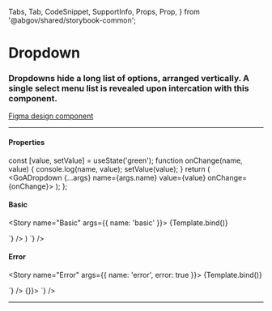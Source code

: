   Tabs,
  Tab,
  CodeSnippet,
  SupportInfo,
  Props,
  Prop,
} from '@abgov/shared/storybook-common';

<Meta title="Components/Dropdown" />

# Dropdown

### Dropdowns hide a long list of options, arranged vertically. A single select menu list is revealed upon intercation with this component.

[Figma design component](https://www.figma.com/file/3pb2IK8s2QUqWieH79KdN7/%E2%9D%96-Components-%7C-DIO-DS?node-id=700%3A7316)

---

#### Properties

<Props>
  <Prop
    name="name"
    type="string"
    required="true"
    description="Must be unique in the rendered view and must match the children's name"
  />
  <Prop
    name="value"
    type="string"
  />
  <Prop
    name="leadingicon"
    type="GoAIconType"
  />
  <Prop
    name="maxheight"
    type="string"
    description="Maximum height of the dropdown menu items popover"
  />
  <Prop
    name="placeholder"
    type="string"
  />
  <Prop
    name="width"
    type="string"
    description="Override the autosized menu width"
  />
  <Prop
    name="disabled"
    type="boolean"
  />
  <Prop
    name="error"
    type="boolean"
    description="Sets the dropdown in an error state"
  />
  <Prop
    name="_change"
    type="CustomEvent<{detail: { name: string, value: string }}>"
    description="Sets the dropdown in an error state"
  />
</Props>


  const [value, setValue] = useState('green');
  function onChange(name, value) {
    console.log(name, value);
    setValue(value);
  }
  return (
    <GoADropdown {...args} name={args.name} value={value} onChange={onChange}>
      <GoADropdownOption name={args.name} value="red" label="Red" />
      <GoADropdownOption name={args.name} value="green" label="Green" />
      <GoADropdownOption name={args.name} value="blue" label="Blue" />
    </GoADropdown>
  );
};

#### Basic

<Story name="Basic" args={{ name: 'basic' }}>
  {Template.bind()}
</Story>

<Tabs>
  <Tab label="Web Component" hidden={true}>
    <CodeSnippet
      lang="html"
      code={`
      <goa-dropdown id="dropdown" name="colors">
        <goa-dropdown-item value="red" name="colors" label="Red" />
        <goa-dropdown-item value="green" name="colors" label="Green" />
        <goa-dropdown-item value="blue" name="colors" label="Blue" />
      </goa-dropdown>
    `}
    />
    <CodeSnippet
      lang="js"
      code={`
      var dropdown = document.getElementById("dropdown");
      dropdown.addEventListener("_change", e => {
        console.log("_change", e.detail);
        dropdown.setAttribute("value", e.detail.value);
      });
    `}
    />
  </Tab>
  <Tab label="Angular">
    <CodeSnippet
      lang="html"
      code={`
      <goa-dropdown name="colors"
          [value]="selectedColor"
          (_change)="selectColor($event)">
          <goa-dropdown-item
            name="colors"
            *ngFor="let color of colors"
            [value]="color"
            [label]="color"
          >
          </goa-dropdown-item>
      </goa-dropdown>
    `}
    />
    <CodeSnippet
      lang="js"
      code={`
      export class MyComponent {
        colors: string[] = ['red', 'green', 'blue'];
        selectedColor: string = 'red';
        selectColor(event: any) {
          this.selectedColor = event.detail.value;
        }
      }
    `}
    />
  </Tab>
  <Tab label="React">
    <CodeSnippet
      lang="tsx"
      code={`
      const [value, setValue] = useState('green');
      function onChange(name: string, value: string | string[]) {
        setValue(value);
      }
      return (
        <GoADropdown name="colors" value={value} onChange={onChange}>
          <GoADropdownOption name="colors" value="red" label="Red" />
          <GoADropdownOption name="colors" value="green" label="Green" />
          <GoADropdownOption name="colors" value="blue" label="Blue" />
        </GoADropdown>
      )
    `}
    />
  </Tab>
</Tabs>

#### Error

<Story name="Error" args={{ name: 'error', error: true }}>
  {Template.bind()}
</Story>

<Tabs>
  <Tab label="Web Component" hidden={true}>
    <CodeSnippet
      lang="html"
      code={`
      <goa-dropdown id="dropdown" name="colors" error="true">
        <goa-dropdown-item value="red" name="colors" label="Red" />
        <goa-dropdown-item value="green" name="colors" label="Green" />
        <goa-dropdown-item value="blue" name="colors" label="Blue" />
      </goa-dropdown>
    `}
    />
  </Tab>
  <Tab label="Angular">
    <CodeSnippet
      lang="html"
      code={`
      <goa-dropdown name="colors" error="true">
        <goa-dropdown-item value="red" name="colors" label="Red"></goa-dropdown-item>
        <goa-dropdown-item value="green" name="colors" label="Green"></goa-dropdown-item>
        <goa-dropdown-item value="blue" name="colors" label="Blue"></goa-dropdown-item>
      </goa-dropdown>
    `}
    />
  </Tab>
  <Tab label="React">
    <CodeSnippet
      lang="tsx"
      code={`
      <GoADropdown name="colors" error={true} value={value} onChange={() => {}}>
        <GoADropdownOption name="colors" value="red" label="Red" />
        <GoADropdownOption name="colors" value="green" label="Green" />
        <GoADropdownOption name="colors" value="blue" label="Blue" />
      </GoADropdown>
    `}
    />
  </Tab>
</Tabs>

---

<SupportInfo />
